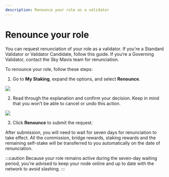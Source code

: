 ```yaml
---
description: Renounce your role as a validator
---
```



# Renounce your role
You can request renunciation of your role as a validator. If you're a Standard Validator or Validator Candidate, follow this guide. If you’re a Governing Validator, contact the Sky Mavis team for renunciation.

To renounce your role, follow these steps:
1. Go to **My Staking**, expand the options, and select **Renounce**.

<img src={StepOne} width={480} />

2. Read through the explanation and confirm your decision. Keep in mind that you won’t be able to cancel or undo this action.

<img src={StepTwo} width={560} />

3. Click **Renounce** to submit the request.

After submission, you will need to wait for seven days for renunciation to take effect. All the commission, bridge rewards, staking rewards and the remaining self-stake will be transferred to you automatically on the date of renunciation.

:::caution
Because your role remains active during the seven-day waiting period, you're advised to keep your node online and up to date with the network to avoid slashing.
:::